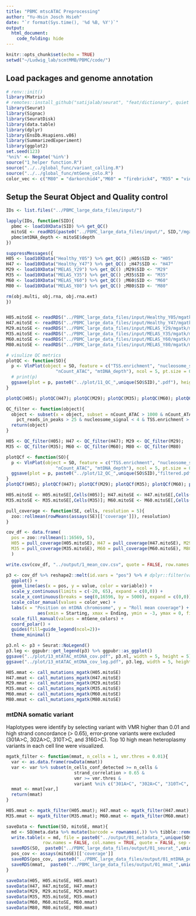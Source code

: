 ```yaml
---
title: "PBMC mtscATAC Preprocessing"
author: "Yu-Hsin Josch Hsieh"
date: "`r format(Sys.time(), '%d %B, %Y')`"
output: 
  html_document:
    code_folding: hide
---
```


```r
knitr::opts_chunk$set(echo = TRUE)
setwd("~/Ludwig_lab/scmtMMB/PBMC/code/")
```

## Load packages and genome annotation

```r
# renv::init()
library(Matrix)
# remotes::install_github("satijalab/seurat", "feat/dictionary", quiet = TRUE)
library(Seurat) 
library(Signac)
library(SeuratDisk)
library(data.table)
library(dplyr)
library(EnsDb.Hsapiens.v86)
library(SummarizedExperiment)
library(ggplot2)
set.seed(123)
'%ni%' <- Negate('%in%')
source("1_helper function.R")
source("../../global_func/variant_calling.R")
source("../../global_func/mtGene_colo.R")
color_vec <- c("M80" = "darkorchid4","M60" = "firebrick4", "M35" = "violetred3", "M29" = "firebrick1", "H47" = "blue3", "H05" = "dodgerblue3")
```


## Setup the Seurat Object and Quality control

```r
IDs <- list.files("../PBMC_large_data_files/input/")

lapply(IDs, function(SID){
  pbmc <- load10XData(SID) %>% get_QC()
  mitoSE <- readRDS(paste0("../PBMC_large_data_files/input/", SID,"/mgatk/mgatk.rds"))[,Cells(pbmc)]
  pbmc$mtDNA_depth <- mitoSE$depth
})
```

```r

suppressMessages({
H05 <- load10XData("Healthy_Y05") %>% get_QC() ;H05$SID <- "H05"
H47 <- load10XData("Healthy_Y47") %>% get_QC() ;H47$SID <- "H47"
M29 <- load10XData("MELAS_Y29") %>% get_QC() ;M29$SID <- "M29"
M35 <- load10XData("MELAS_Y35") %>% get_QC() ;M35$SID <- "M35"
M60 <- load10XData("MELAS_Y60") %>% get_QC() ;M60$SID <- "M60"
M80 <- load10XData("MELAS_Y80") %>% get_QC() ;M80$SID <- "M80"

rm(obj.multi, obj.rna, obj.rna.ext)
})


H05.mitoSE <- readRDS("../PBMC_large_data_files/input/Healthy_Y05/mgatk/mgatk.rds")[,Cells(H05)]; H05$mtDNA_depth <- H05.mitoSE$depth
H47.mitoSE <- readRDS("../PBMC_large_data_files/input/Healthy_Y47/mgatk/mgatk.rds")[,Cells(H47)];H47$mtDNA_depth <- H47.mitoSE$depth
M29.mitoSE <- readRDS("../PBMC_large_data_files/input/MELAS_Y29/mgatk/mgatk.rds")[,Cells(M29)];M29$mtDNA_depth <- M29.mitoSE$depth
M35.mitoSE <- readRDS("../PBMC_large_data_files/input/MELAS_Y35/mgatk/mgatk.rds")[,Cells(M35)];M35$mtDNA_depth <- M35.mitoSE$depth
M60.mitoSE <- readRDS("../PBMC_large_data_files/input/MELAS_Y60/mgatk/mgatk.rds")[,Cells(M60)];M60$mtDNA_depth <- M60.mitoSE$depth
M80.mitoSE <- readRDS("../PBMC_large_data_files/input/MELAS_Y80/mgatk/mgatk.rds")[,Cells(M80)];M80$mtDNA_depth <- M80.mitoSE$depth


```

```r
# visulize QC metrics 
plotQC <- function(SO){
  p <- VlnPlot(object = SO, feature = c("TSS.enrichment", "nucleosome_signal", "pct_reads_in_peaks",
                   "nCount_ATAC", "mtDNA_depth"), ncol = 5, pt.size = 0)
  # print(p)
  ggsave(plot = p, paste0("../plot/11_QC_",unique(SO$SID),".pdf"), height = 4, width = 15)
}

plotQC(H05); plotQC(H47); plotQC(M29); plotQC(M35); plotQC(M60); plotQC(M80)

QC_filter <- function(object){
  object <- subset(x = object, subset = nCount_ATAC > 1000 & nCount_ATAC < 20000 &
    pct_reads_in_peaks > 25 & nucleosome_signal < 4 & TSS.enrichment > 2 & mtDNA_depth >= 10)
  return(object)
}

H05 <- QC_filter(H05); H47 <- QC_filter(H47); M29 <- QC_filter(M29); 
M35 <- QC_filter(M35); M60 <- QC_filter(M60); M80 <- QC_filter(M80)

plotQCf <- function(SO){
  p <- VlnPlot(object = SO, feature = c("TSS.enrichment", "nucleosome_signal", "pct_reads_in_peaks",
                   "nCount_ATAC", "mtDNA_depth"), ncol = 5, pt.size = 0)
  ggsave(plot = p, paste0("../plot/12_QC_",unique(SO$SID),"filtered.pdf"), height = 4, width = 15)
}
plotQCf(H05); plotQCf(H47); plotQCf(M29); plotQCf(M35); plotQCf(M60); plotQCf(M80)

```

```r
H05.mitoSE <- H05.mitoSE[,Cells(H05)]; H47.mitoSE <- H47.mitoSE[,Cells(H47)]; M29.mitoSE <- M29.mitoSE[,Cells(M29)]; 
M35.mitoSE <- M35.mitoSE[,Cells(M35)]; M60.mitoSE <- M60.mitoSE[,Cells(M60)]; M80.mitoSE <- M80.mitoSE[,Cells(M80)]

pull_coverage <- function(SE, cells, resolution = 5){
  zoo::rollmean(rowMeans(assays(SE)[['coverage']]), resolution)
}

cov_df <- data.frame(
  pos = zoo::rollmean(1:16569, 5),
  H05 = pull_coverage(H05.mitoSE), H47 = pull_coverage(H47.mitoSE), M29 = pull_coverage(M29.mitoSE),
  M35 = pull_coverage(M35.mitoSE), M60 = pull_coverage(M60.mitoSE), M80 = pull_coverage(M80.mitoSE)
  )

write.csv(cov_df, "../output/1_mean_cov.csv", quote = FALSE, row.names = TRUE)

p3 <- cov_df %>% reshape2::melt(id.vars = "pos") %>% # dplyr::filter(value > 5) %>%
  ggplot() +
  geom_line(aes(x = pos, y = value, color = variable)) +
  scale_y_continuous(limits = c(-20, 65), expand = c(0,0)) +
  scale_x_continuous(breaks = seq(0,16596, by = 5000), expand = c(0,0)) + 
  scale_color_manual(values = color_vec) +
  labs(x = "Position on mtDNA chromosome", y = "Roll mean coverage") + geom_rect(data = mitochondrial_data, 
            aes(xmin = Starting, xmax = Ending, ymin = -3, ymax = 0, fill = color), alpha = 1) +
  scale_fill_manual(values = mtGene_colors) +
  coord_polar() + 
  guides(fill=guide_legend(ncol=2))+
  theme_minimal()

p3.nl <- p3 + Seurat::NoLegend()
p3.leg <- ggpubr::get_legend(p3) %>% ggpubr::as_ggplot()
ggsave("../plot/13_mtATAC_mtDNA_cov.pdf", p3.nl, width = 5, height = 5)
ggsave("../plot/13_mtATAC_mtDNA_cov_leg.pdf", p3.leg, width = 5, height = 5)


```

```r
H05.mmat <- call_mutations_mgatk(H05.mitoSE)
H47.mmat <- call_mutations_mgatk(H47.mitoSE)
M29.mmat <- call_mutations_mgatk(M29.mitoSE)
M35.mmat <- call_mutations_mgatk(M35.mitoSE)
M60.mmat <- call_mutations_mgatk(M60.mitoSE) 
M80.mmat <- call_mutations_mgatk(M80.mitoSE)
```
### mtDNA somatic variant

Haplotypes were identify by selecting variant with VMR higher than 0.01 and high strand concordance (\> 0.65), error-prone variants were excluded (301A\>C, 302A\>C, 310T\>C, and 316G\>C). Top 10 high mean heteroplasmy variants in each cell line were visualized.

```r

mgatk_filter <- function(mmat, n_cells = 1, vmr.thres = 0.01){
  var <- as.data.frame(rowData(mmat))
  var <- var %>% subset(n_cells_conf_detected >= n_cells &
                          strand_correlation > 0.65 &
                          vmr >= vmr.thres &
                          variant %ni% c("301A>C", "302A>C", "310T>C", "316G>C")) %>% pull(variant)
  mmat <- mmat[var,]
  return(mmat)
}

H05.mmat <- mgatk_filter(H05.mmat); H47.mmat <- mgatk_filter(H47.mmat); M29.mmat <- mgatk_filter(M29.mmat); 
M35.mmat <- mgatk_filter(M35.mmat); M60.mmat <- mgatk_filter(M60.mmat); M80.mmat <- mgatk_filter(M80.mmat)

```

```r

saveData <- function(SO, mitoSE, mmat){
  md <- SO@meta.data %>% mutate(barcode = rownames(.)) %>% tibble::remove_rownames()
  write.table(x = md, file = paste0("../output/01_metadata_",unique(SO$SID),".tsv"), 
              row.names = FALSE, col.names = TRUE, quote = FALSE, sep = "\t")
  saveRDS(SO,  paste0("../PBMC_large_data_files/output/01_seurat_",unique(SO$SID),".rds"))
  pos_cov <- assays(mitoSE)[['coverage']]
  saveRDS(pos_cov,  paste0("../PBMC_large_data_files/output/01_mtDNA_pos_coverage_",unique(SO$SID),".rds"))
  saveRDS(mmat,  paste0("../PBMC_large_data_files/output/01_mmat_",unique(SO$SID),".rds"))
}

saveData(H05, H05.mitoSE, H05.mmat)
saveData(H47, H47.mitoSE, H47.mmat)
saveData(M29, M29.mitoSE, M29.mmat)
saveData(M35, M35.mitoSE, M35.mmat)
saveData(M60, M60.mitoSE, M60.mmat)
saveData(M80, M80.mitoSE, M80.mmat)
```





